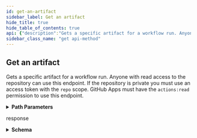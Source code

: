 ```yaml
---
id: get-an-artifact
sidebar_label: Get an artifact
hide_title: true
hide_table_of_contents: true
api: {"description":"Gets a specific artifact for a workflow run. Anyone with read access to the repository can use this endpoint. If the repository is private you must use an access token with the `repo` scope. GitHub Apps must have the `actions:read` permission to use this endpoint.","externalDocs":{"description":"API method documentation","url":"https://docs.github.com/rest/reference/actions#get-an-artifact"},"operationId":"actions/get-artifact","parameters":[{"in":"path","name":"owner","required":true,"schema":{"type":"string"}},{"in":"path","name":"repo","required":true,"schema":{"type":"string"}},{"description":"artifact_id parameter","in":"path","name":"artifact_id","required":true,"schema":{"type":"integer"}}],"responses":{"200":{"content":{"application/json":{"examples":{"default":{"value":{"archive_download_url":"https://api.github.com/repos/octo-org/octo-docs/actions/artifacts/11/zip","created_at":"2020-01-10T14:59:22.000Z","expired":false,"expires_at":"2020-01-21T14:59:22.000Z","id":11,"name":"Rails","node_id":"MDg6QXJ0aWZhY3QxMQ==","size_in_bytes":556,"updated_at":"2020-01-21T14:59:22.000Z","url":"https://api.github.com/repos/octo-org/octo-docs/actions/artifacts/11"}}},"schema":{"description":"An artifact","properties":{"archive_download_url":{"example":"https://api.github.com/repos/github/hello-world/actions/artifacts/5/zip","type":"string"},"created_at":{"format":"date-time","nullable":true,"type":"string"},"expired":{"description":"Whether or not the artifact has expired.","type":"boolean"},"expires_at":{"format":"date-time","type":"string"},"id":{"example":5,"type":"integer"},"name":{"description":"The name of the artifact.","example":"AdventureWorks.Framework","type":"string"},"node_id":{"example":"MDEwOkNoZWNrU3VpdGU1","type":"string"},"size_in_bytes":{"description":"The size in bytes of the artifact.","example":12345,"type":"integer"},"updated_at":{"format":"date-time","nullable":true,"type":"string"},"url":{"example":"https://api.github.com/repos/github/hello-world/actions/artifacts/5","type":"string"}},"required":["id","node_id","name","size_in_bytes","url","archive_download_url","expired","created_at","expires_at","updated_at"],"title":"Artifact","type":"object"}}},"description":"response"}},"tags":["actions"],"x-github":{"category":"actions","enabledForGitHubApps":true,"githubCloudOnly":false,"previews":[],"subcategory":"artifacts"},"method":"get","path":"/repos/{owner}/{repo}/actions/artifacts/{artifact_id}","servers":[{"url":"https://api.github.com"}],"info":{"contact":{"name":"Support","url":"https://support.github.com/contact"},"description":"GitHub's v3 REST API.","license":{"name":"MIT","url":"https://spdx.org/licenses/MIT"},"termsOfService":"https://docs.github.com/articles/github-terms-of-service","title":"GitHub v3 REST API","version":"1.1.4","x-apisguru-categories":["collaboration","developer_tools"],"x-logo":{"url":"https://twitter.com/github/profile_image?size=original"},"x-origin":[{"format":"openapi","url":"https://raw.githubusercontent.com/github/rest-api-description/main/descriptions/api.github.com/api.github.com.json","version":"3.0"}],"x-providerName":"github.com"},"postman":{"name":"Get an artifact","description":{"content":"Gets a specific artifact for a workflow run. Anyone with read access to the repository can use this endpoint. If the repository is private you must use an access token with the `repo` scope. GitHub Apps must have the `actions:read` permission to use this endpoint.","type":"text/plain"},"url":{"path":["repos",":owner",":repo","actions","artifacts",":artifact_id"],"host":["{{baseUrl}}"],"query":[],"variable":[{"disabled":false,"description":{"content":"(Required) ","type":"text/plain"},"type":"any","value":"","key":"owner"},{"disabled":false,"description":{"content":"(Required) ","type":"text/plain"},"type":"any","value":"","key":"repo"},{"disabled":false,"description":{"content":"(Required) artifact_id parameter","type":"text/plain"},"type":"any","value":"","key":"artifact_id"}]},"header":[{"key":"Accept","value":"application/json"}],"method":"GET"}}
sidebar_class_name: "get api-method"
---
```



## Get an artifact



Gets a specific artifact for a workflow run. Anyone with read access to the repository can use this endpoint. If the repository is private you must use an access token with the `repo` scope. GitHub Apps must have the `actions:read` permission to use this endpoint.

<details style={{"marginBottom":"1rem"}}><summary style={{}}><strong>Path Parameters</strong></summary><div><ul><ParamsItem className={"paramsItem"} param={{"in":"path","name":"owner","required":true,"schema":{"type":"string"}}}></ParamsItem><ParamsItem className={"paramsItem"} param={{"in":"path","name":"repo","required":true,"schema":{"type":"string"}}}></ParamsItem><ParamsItem className={"paramsItem"} param={{"description":"artifact_id parameter","in":"path","name":"artifact_id","required":true,"schema":{"type":"integer"}}}></ParamsItem></ul></div></details><div><ApiTabs><TabItem label={"200"} value={"200"}><div>

response

</div><div><details style={{}}><summary style={{"textAlign":"left"}}><strong>Schema</strong></summary><div style={{"textAlign":"left","marginLeft":"1rem"}}></div><ul style={{"marginLeft":"1rem"}}><SchemaItem collapsible={false} name={"archive_download_url"} required={true} schemaDescription={undefined} schemaName={"string"} qualifierMessage={undefined}></SchemaItem><SchemaItem collapsible={false} name={"created_at"} required={true} schemaDescription={undefined} schemaName={"date-time"} qualifierMessage={undefined}></SchemaItem><SchemaItem collapsible={false} name={"expired"} required={true} schemaDescription={"Whether or not the artifact has expired."} schemaName={"boolean"} qualifierMessage={undefined}></SchemaItem><SchemaItem collapsible={false} name={"expires_at"} required={true} schemaDescription={undefined} schemaName={"date-time"} qualifierMessage={undefined}></SchemaItem><SchemaItem collapsible={false} name={"id"} required={true} schemaDescription={undefined} schemaName={"integer"} qualifierMessage={undefined}></SchemaItem><SchemaItem collapsible={false} name={"name"} required={true} schemaDescription={"The name of the artifact."} schemaName={"string"} qualifierMessage={undefined}></SchemaItem><SchemaItem collapsible={false} name={"node_id"} required={true} schemaDescription={undefined} schemaName={"string"} qualifierMessage={undefined}></SchemaItem><SchemaItem collapsible={false} name={"size_in_bytes"} required={true} schemaDescription={"The size in bytes of the artifact."} schemaName={"integer"} qualifierMessage={undefined}></SchemaItem><SchemaItem collapsible={false} name={"updated_at"} required={true} schemaDescription={undefined} schemaName={"date-time"} qualifierMessage={undefined}></SchemaItem><SchemaItem collapsible={false} name={"url"} required={true} schemaDescription={undefined} schemaName={"string"} qualifierMessage={undefined}></SchemaItem></ul></details></div></TabItem></ApiTabs></div>
      